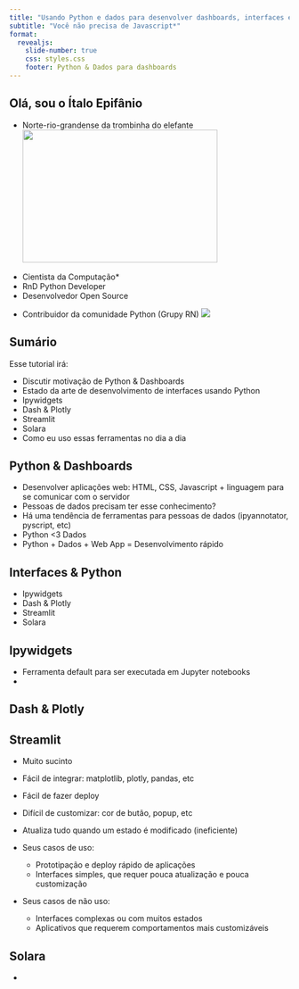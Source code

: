 ```yaml
---
title: "Usando Python e dados para desenvolver dashboards, interfaces e aplicações"
subtitle: "Você não precisa de Javascript*"
format:
  revealjs:
    slide-number: true
    css: styles.css
    footer: Python & Dados para dashboards
---
```


## Olá, sou o Ítalo Epifânio {.smaller}

::: {.fragment}
- Norte-rio-grandense da trombinha do elefante
![](images/mapa-pau-dos-ferros.png){.absolute top=0 right=0 width=350 height=238}
:::
::: {.fragment}
- Cientista da Computação*
- RnD Python Developer
- Desenvolvedor Open Source
:::

::: {.fragment}
- Contribuidor da comunidade Python (Grupy RN)
![](images/grupyrn.png){.absolute top=250 right=0}
:::

## Sumário {.smaller}

Esse tutorial irá:

- Discutir motivação de Python & Dashboards
- Estado da arte de desenvolvimento de interfaces usando Python
- Ipywidgets
- Dash & Plotly
- Streamlit
- Solara
- Como eu uso essas ferramentas no dia a dia

## Python & Dashboards

- Desenvolver aplicações web: HTML, CSS, Javascript + linguagem para se comunicar com o servidor
- Pessoas de dados precisam ter esse conhecimento? 
- Há uma tendência de ferramentas para pessoas de dados (ipyannotator, pyscript, etc)
- Python <3 Dados
- Python + Dados + Web App = Desenvolvimento rápido 

## Interfaces & Python

- Ipywidgets
- Dash & Plotly
- Streamlit
- Solara

## Ipywidgets

- Ferramenta default para ser executada em Jupyter notebooks
- 

## Dash & Plotly

## Streamlit

- Muito sucinto
- Fácil de integrar: matplotlib, plotly, pandas, etc
- Fácil de fazer deploy

- Difícil de customizar: cor de butão, popup, etc
- Atualiza tudo quando um estado é modificado (ineficiente)

- Seus casos de uso:
    - Prototipação e deploy rápido de aplicações
    - Interfaces simples, que requer pouca atualização e pouca customização

- Seus casos de não uso:
    - Interfaces complexas ou com muitos estados
    - Aplicativos que requerem comportamentos mais customizáveis

## Solara
 
- 

